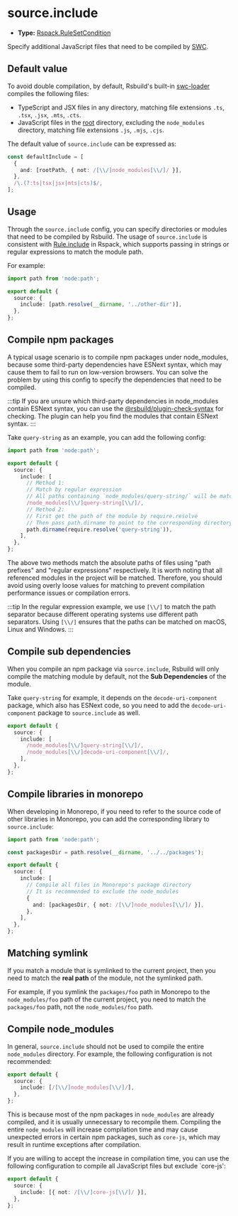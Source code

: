 # source.include

- **Type:** [Rspack.RuleSetCondition](https://rspack.dev/config/module#condition)

Specify additional JavaScript files that need to be compiled by [SWC](/guide/configuration/swc).

## Default value

To avoid double compilation, by default, Rsbuild's built-in [swc-loader](https://rspack.dev/guide/features/builtin-swc-loader) compiles the following files:

- TypeScript and JSX files in any directory, matching file extensions `.ts`, `.tsx`, `.jsx`, `.mts`, `.cts`.
- JavaScript files in the [root](/config/root) directory, excluding the `node_modules` directory, matching file extensions `.js`, `.mjs`, `.cjs`.

The default value of `source.include` can be expressed as:

```ts
const defaultInclude = [
  {
    and: [rootPath, { not: /[\\/]node_modules[\\/]/ }],
  },
  /\.(?:ts|tsx|jsx|mts|cts)$/,
];
```

## Usage

Through the `source.include` config, you can specify directories or modules that need to be compiled by Rsbuild. The usage of `source.include` is consistent with [Rule.include](https://rspack.dev/config/module#ruleinclude) in Rspack, which supports passing in strings or regular expressions to match the module path.

For example:

```ts title="rsbuild.config.ts"
import path from 'node:path';

export default {
  source: {
    include: [path.resolve(__dirname, '../other-dir')],
  },
};
```

## Compile npm packages

A typical usage scenario is to compile npm packages under node_modules, because some third-party dependencies have ESNext syntax, which may cause them to fail to run on low-version browsers. You can solve the problem by using this config to specify the dependencies that need to be compiled.

:::tip
If you are unsure which third-party dependencies in node_modules contain ESNext syntax, you can use the [@rsbuild/plugin-check-syntax](https://github.com/rspack-contrib/rsbuild-plugin-check-syntax) for checking. The plugin can help you find the modules that contain ESNext syntax.
:::

Take `query-string` as an example, you can add the following config:

```ts title="rsbuild.config.ts"
import path from 'node:path';

export default {
  source: {
    include: [
      // Method 1:
      // Match by regular expression
      // All paths containing `node_modules/query-string/` will be matched
      /node_modules[\\/]query-string[\\/]/,
      // Method 2:
      // First get the path of the module by require.resolve
      // Then pass path.dirname to point to the corresponding directory
      path.dirname(require.resolve('query-string')),
    ],
  },
};
```

The above two methods match the absolute paths of files using "path prefixes" and "regular expressions" respectively. It is worth noting that all referenced modules in the project will be matched. Therefore, you should avoid using overly loose values for matching to prevent compilation performance issues or compilation errors.

:::tip
In the regular expression example, we use `[\\/]` to match the path separator because different operating systems use different path separators. Using `[\\/]` ensures that the paths can be matched on macOS, Linux and Windows.
:::

## Compile sub dependencies

When you compile an npm package via `source.include`, Rsbuild will only compile the matching module by default, not the **Sub Dependencies** of the module.

Take `query-string` for example, it depends on the `decode-uri-component` package, which also has ESNext code, so you need to add the `decode-uri-component` package to `source.include` as well.

```ts title="rsbuild.config.ts"
export default {
  source: {
    include: [
      /node_modules[\\/]query-string[\\/]/,
      /node_modules[\\/]decode-uri-component[\\/]/,
    ],
  },
};
```

## Compile libraries in monorepo

When developing in Monorepo, if you need to refer to the source code of other libraries in Monorepo, you can add the corresponding library to `source.include`:

```ts title="rsbuild.config.ts"
import path from 'node:path';

const packagesDir = path.resolve(__dirname, '../../packages');

export default {
  source: {
    include: [
      // Compile all files in Monorepo's package directory
      // It is recommended to exclude the node_modules
      {
        and: [packagesDir, { not: /[\\/]node_modules[\\/]/ }],
      },
    ],
  },
};
```

## Matching symlink

If you match a module that is symlinked to the current project, then you need to match the **real path** of the module, not the symlinked path.

For example, if you symlink the `packages/foo` path in Monorepo to the `node_modules/foo` path of the current project, you need to match the `packages/foo` path, not the `node_modules/foo` path.

## Compile node_modules

In general, `source.include` should not be used to compile the entire `node_modules` directory. For example, the following configuration is not recommended:

```ts title="rsbuild.config.ts"
export default {
  source: {
    include: [/[\\/]node_modules[\\/]/],
  },
};
```

This is because most of the npm packages in `node_modules` are already compiled, and it is usually unnecessary to recompile them. Compiling the entire `node_modules` will increase compilation time and may cause unexpected errors in certain npm packages, such as `core-js`, which may result in runtime exceptions after compilation.

If you are willing to accept the increase in compilation time, you can use the following configuration to compile all JavaScript files but exclude `core-js':

```ts title="rsbuild.config.ts"
export default {
  source: {
    include: [{ not: /[\\/]core-js[\\/]/ }],
  },
};
```
